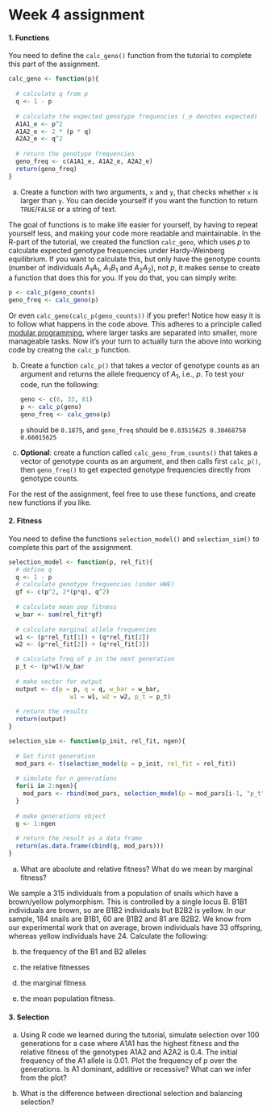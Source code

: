 # Week 4 assignment {- #w04}



#### 1. Functions

You need to define the `calc_geno()` function from the tutorial to complete this part of the assignment.

:::{.fold .c}

```{r}
calc_geno <- function(p){
  
  # calculate q from p
  q <- 1 - p 
  
  # calculate the expected genotype frequencies (_e denotes expected)
  A1A1_e <- p^2
  A1A2_e <- 2 * (p * q)
  A2A2_e <- q^2
  
  # return the genotype frequencies
  geno_freq <- c(A1A1_e, A1A2_e, A2A2_e)
  return(geno_freq)
}
```

:::

a) Create a function with two arguments, `x` and `y`, that checks whether `x` is larger than `y`. You can decide yourself if you want the function to return `TRUE`/`FALSE` or a string of text.

The goal of functions is to make life easier for yourself, by having to repeat yourself less, and making your code more readable and maintainable. In the R-part of the tutorial, we created the function `calc_geno`, which uses $p$ to calculate expected genotype frequencies under Hardy-Weinberg equilibrium. If you want to calculate this, but only have the genotype counts (number of individuals $A_1 A_1$, $A_1 B_1$ and $A_2A_2$), not $p$, it makes sense to create a function that does this for you. If you do that, you can simply write:

```{r eval = FALSE}
p <- calc_p(geno_counts)
geno_freq <- calc_geno(p)
```

Or even `calc_geno(calc_p(geno_counts))` if you prefer! Notice how easy it is to follow what happens in the code above. This adheres to a principle called [modular programming](https://en.wikipedia.org/wiki/Modular_programming), where larger tasks are separated into smaller, more manageable tasks. Now it's your turn to actually turn the above into working code by creatng the `calc_p` function.

b) Create a function `calc_p()` that takes a vector of genotype counts  as an argument and returns the allele frequency of $A_1$, i.e., $p$. To test your code, run the following:

    ```{r, eval = FALSE}
    geno <- c(6, 33, 81)
    p <- calc_p(geno)
    geno_freq <- calc_geno(p)
    ```

    `p` should be `0.1875`, and `geno_freq` should be `0.03515625 0.30468750 0.66015625`

c) **Optional**: create a function called `calc_geno_from_counts()` that takes a vector of genotype counts as an argument, and then calls first `calc_p()`, then `geno_freq()` to get expected genotype frequencies directly from genotype counts.

For the rest of the assignment, feel free to use these functions, and create new functions if you like.

#### 2. Fitness

You need to define the functions `selection_model()` and `selection_sim()` to complete this part of the assignment.

::::{.yellow}

:::{.fold .c}

```{r, eval = TRUE, echo = TRUE, results = "hide"}
selection_model <- function(p, rel_fit){
  # define q
  q <- 1 - p
  # calculate genotype frequencies (under HWE)
  gf <- c(p^2, 2*(p*q), q^2)
  
  # calculate mean pop fitness
  w_bar <- sum(rel_fit*gf)
  
  # calculate marginal allele frequencies
  w1 <- (p*rel_fit[1]) + (q*rel_fit[2])
  w2 <- (p*rel_fit[2]) + (q*rel_fit[3])

  # calculate freq of p in the next generation
  p_t <- (p*w1)/w_bar
  
  # make vector for output
  output <- c(p = p, q = q, w_bar = w_bar, 
                 w1 = w1, w2 = w2, p_t = p_t)
  
  # return the results
  return(output)
}
```

```{r, eval = TRUE, echo = TRUE, results = "hide"}
selection_sim <- function(p_init, rel_fit, ngen){
  
  # Set first generation
  mod_pars <- t(selection_model(p = p_init, rel_fit = rel_fit))
  
  # simulate for n generations
  for(i in 2:ngen){
    mod_pars <- rbind(mod_pars, selection_model(p = mod_pars[i-1, "p_t"], rel_fit = rel_fit))
  }
  
  # make generations object
  g <- 1:ngen
  
  # return the result as a data frame
  return(as.data.frame(cbind(g, mod_pars)))
}
```

:::

::::

a) What are absolute and relative fitness? What do we mean by marginal fitness?

We sample a 315 individuals from a population of snails which have a brown/yellow polymorphism. This is controlled by a single locus B. B1B1 individuals are brown, so are B1B2 individuals but B2B2 is yellow. In our sample, 184 snails are B1B1, 60 are B1B2 and 81 are B2B2. We know from our experimental work that on average, brown individuals have 33 offspring, whereas yellow individuals have 24. Calculate the following:

b) the frequency of the B1 and B2 alleles

c) the relative fitnesses 

d) the marginal fitness

e) the mean population fitness.

#### 3. Selection

a) Using R code we learned during the tutorial, simulate selection over 100 generations for a case where A1A1 has the highest fitness and the relative fitness of the genotypes A1A2 and A2A2 is 0.4. The initial frequency of the A1 allele is 0.01. Plot the frequency of p over the generations. Is A1 dominant, additive or recessive? What can we infer from the plot?

b) What is the difference between directional selection and balancing selection? 